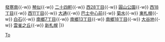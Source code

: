 {{鐵道路線
| 模板名稱 = 東西線 (札幌市營地下鐵)
| 名稱 = [[File:ST Logo.svg|20px|札幌市交通局|link=札幌市交通局]] <small>[[札幌市營地下鐵]]</small> [[東西線 (札幌市營地下鐵)|東西線]] [[File:Subway SapporoTozai.svg|18px]]
| 代表色 = #ffa500
| 背景色 = #ffffe0
| 車站列表 = [[宮之澤站|宮之澤]]{{-w}} [[發寒南站|發寒南]]{{-w}} [[琴似站 (札幌市營地下鐵)|琴似]]{{-w}} [[二十四軒站|二十四軒]]{{-w}} [[西28丁目站|西28丁目]]{{-w}} [[圓山公園站|圓山公園]]{{-w}} [[西18丁目站|西18丁目]]{{-w}} [[西11丁目站|西11丁目]]{{-w}} [[大通站 (北海道)|大通]]{{-w}} [[巴士中心前站|巴士中心前]]{{-w}} [[菊水站|菊水]]{{-w}} [[東札幌站|東札幌]]{{-w}} [[白石站 (札幌市營地下鐵)|白石]]{{-w}} [[南鄉7丁目站|南鄉7丁目]]{{-w}} [[南鄉13丁目站|南鄉13丁目]]{{-w}} [[南鄉18丁目站|南鄉18丁目]]{{-w}} [[大谷地站|大谷地]]{{-w}} [[雲雀之丘站 (北海道)|雲雀之丘]]{{-w}} [[新札幌站 (札幌市營地下鐵)|新札幌]]
|}}<noinclude>
[[Category:札幌市交通局路線模板|To]]

</noinclude>